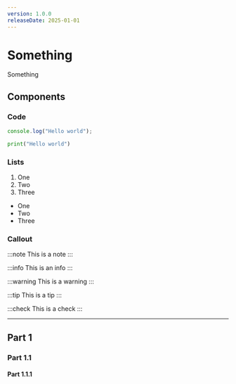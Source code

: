 ```yaml
---
version: 1.0.0
releaseDate: 2025-01-01
---
```



# Something

Something

## Components

### Code

```ts twoslash
console.log("Hello world");
```

```py twoslash
print("Hello world")
```

### Lists

1. One
2. Two
3. Three

- One
- Two
- Three

### Callout

:::note
This is a note
:::

:::info
This is an info
:::

:::warning
This is a warning
:::

:::tip
This is a tip
:::

:::check
This is a check
:::

---

## Part 1

### Part 1.1

<Component />

#### Part 1.1.1

<OpenapiSchema path="/pet/findByStatus" method="get" />

